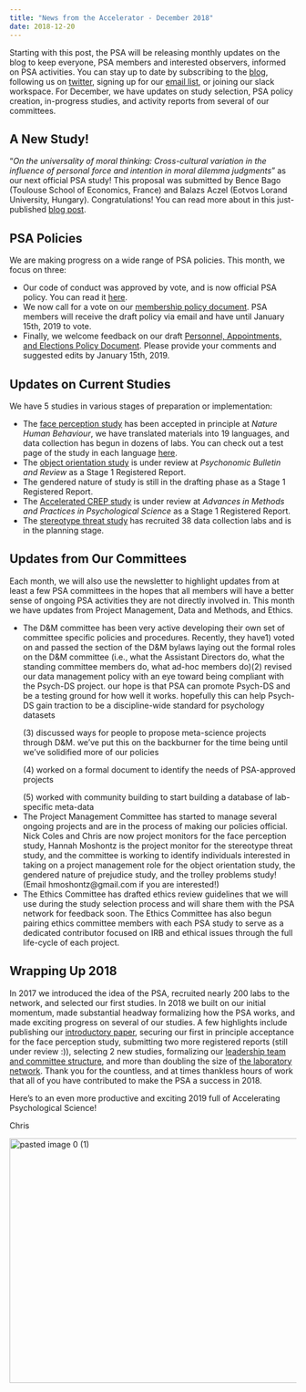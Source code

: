 ```yaml
---
title: "News from the Accelerator - December 2018"
date: 2018-12-20
---
```


<span style="font-weight:400;">Starting with this post, the PSA will be releasing monthly updates on the blog to keep everyone, PSA members and interested observers, informed on PSA activities. You can stay up to date by subscribing to the <a href="https://psysciacc.org/blog/" target="_blank" rel="noopener">blog</a>, following us on <a href="https://twitter.com/PsySciAcc" target="_blank" rel="noopener">twitter</a>, signing up for our <a href="https://docs.google.com/forms/d/e/1FAIpQLSc_x9UNOjUkaKFJZjOXdaQ9OsTUtUliwZFZRmoNSr9zh78Ldg/viewform" target="_blank" rel="noopener">email list</a>, or joining our slack workspace. For December, we have updates on study selection, PSA policy creation, in-progress studies, and activity reports from several of our committees.</span>
<h2><strong>A New Study!</strong></h2>
<span style="font-weight:400;">“</span><i><span style="font-weight:400;">On the universality of moral thinking: Cross-cultural variation in the influence of personal force and intention in moral dilemma judgments</span></i><span style="font-weight:400;">” as our next official PSA study! This proposal was submitted by Bence Bago (Toulouse School of Economics, France) and Balazs Aczel (Eotvos Lorand University, Hungary). Congratulations! You can read more about in this just-published <a href="https://psysciacc.org/2018/12/20/new-psa-study-on-the-universality-of-moral-thinking-cross-cultural-variation-in-the-influence-of-personal-force-and-intention-in-moral-dilemma-judgments/" target="_blank" rel="noopener">blog post</a>.</span>
<h2><strong>PSA Policies</strong></h2>
We are making progress on a wide range of PSA policies. This month, we focus on three:
<ul>
	<li>Our code of conduct was approved by vote, and is now official PSA policy. You can read it <a href="https://psysciacc.org/code-of-conduct/" target="_blank" rel="noopener">here</a>.</li>
	<li>We now call for a vote on our <a href="https://docs.google.com/document/d/18_od1Ywo3iJsn78HEKbb9SyQYF8-_Lw2FG3aHiiav4E/edit" target="_blank" rel="noopener">membership policy document</a>. PSA members will receive the draft policy via email and have until January 15th, 2019 to vote.</li>
	<li>Finally, we welcome feedback on our draft <a href="https://docs.google.com/document/d/1aXjXwouFc6wvcyy7IFmEKGL0j2yxzYukyI_YFf6sZtM/edit" target="_blank" rel="noopener">Personnel, Appointments, and Elections Policy Document</a>. Please provide your comments and suggested edits by January 15th, 2019.</li>
</ul>
<h2><strong>Updates on Current Studies</strong></h2>
We have 5 studies in various stages of preparation or implementation:
<ul>
	<li>The <a href="https://psyarxiv.com/n26dy" target="_blank" rel="noopener">face perception study</a> has been accepted in principle at <em>Nature Human Behaviour</em>, we have translated materials into 19 languages, and data collection has begun in dozens of labs. You can check out a test page of the study in each language <a href="https://psa.psy.gla.ac.uk/" target="_blank" rel="noopener">here</a>.</li>
	<li>The <a href="https://psyarxiv.com/t2pjv/" target="_blank" rel="noopener">object orientation study</a> is under review at <em>Psychonomic Bulletin and Review</em> as a Stage 1 Registered Report.</li>
	<li>The gendered nature of study is still in the drafting phase as a Stage 1 Registered Report.</li>
	<li>The <a href="https://psyarxiv.com/zeux9" target="_blank" rel="noopener">Accelerated CREP study</a> is under review at <em>Advances in Methods and Practices in Psychological Science</em> as a Stage 1 Registered Report.</li>
	<li>The <a href="https://osf.io/d3wbk/" target="_blank" rel="noopener">stereotype threat study</a> has recruited 38 data collection labs and is in the planning stage.</li>
</ul>
<h2><strong>Updates from Our Committees</strong></h2>
Each month, we will also use the newsletter to highlight updates from at least a few PSA committees in the hopes that all members will have a better sense of ongoing PSA activities they are not directly involved in. This month we have updates from Project Management, Data and Methods, and Ethics.
<ul>
	<li><span style="font-weight:400;">The D&amp;M committee has been very active developing their own set of committee specific policies and procedures. Recently, they have</span><span style="font-weight:400;">1) voted on and passed the section of the D&amp;M bylaws laying out the formal roles on the D&amp;M committee (i.e., what the Assistant Directors do, what the standing committee members do, what ad-hoc members do)</span><span style="font-weight:400;">(2) revised our data management policy with an eye toward being compliant with the Psych-DS project. our hope is that PSA can promote Psych-DS and be a testing ground for how well it works. hopefully this can help Psych-DS gain traction to be a discipline-wide standard for psychology datasets</span>

<span style="font-weight:400;">(3) discussed ways for people to propose meta-science projects through D&amp;M. we've put this on the backburner for the time being until we've solidified more of our policies</span>

<span style="font-weight:400;">(4) worked on a formal document to identify the needs of PSA-approved projects</span>

<span style="font-weight:400;">(5) worked with community building to start building a database of lab-specific meta-data</span></li>
	<li>The Project Management Committee has started to manage several ongoing projects and are in the process of making our policies official. Nick Coles and Chris are now project monitors for the face perception study, Hannah Moshontz is the project monitor for the stereotype threat study, and the committee is working to identify individuals interested in taking on a project management role for the object orientation study, the gendered nature of prejudice study, and the trolley problems study! (Email hmoshontz@gmail.com if you are interested!)</li>
	<li>The Ethics Committee has drafted ethics review guidelines that we will use during the study selection process and will share them with the PSA network for feedback soon. The Ethics Committee has also begun pairing ethics committee members with each PSA study to serve as a dedicated contributor focused on IRB and ethical issues through the full life-cycle of each project.</li>
</ul>
<h2><strong>Wrapping Up 2018</strong></h2>
<span style="font-weight:400;">In 2017 we introduced the idea of the PSA, recruited nearly 200 labs to the network, and selected our first studies. In 2018 we built on our initial momentum, made substantial headway formalizing how the PSA works, and made exciting progress on several of our studies. A few highlights include publishing our <a href="https://psyarxiv.com/785qu/" target="_blank" rel="noopener">introductory paper</a>, securing our first in principle acceptance for the face perception study, submitting two more registered reports (still under review :)), selecting 2 new studies, formalizing our <a href="https://psysciacc.org/people/" target="_blank" rel="noopener">leadership team and committee structure</a>, and more than doubling the size of <a href="https://psysciacc.org/map/" target="_blank" rel="noopener">the laboratory network</a>. Thank you for the countless, and at times thankless hours of work that all of you have contributed to make the PSA a success in 2018.</span>

<span style="font-weight:400;">Here’s to an even more productive and exciting 2019 full of Accelerating Psychological Science!</span>

<span style="font-weight:400;">Chris</span>

<img class="alignnone size-full wp-image-348" src="https://psysciacc.org/wp-content/uploads/2018/12/pasted-image-0-1.png" alt="pasted image 0 (1)" width="1046" height="429" />

